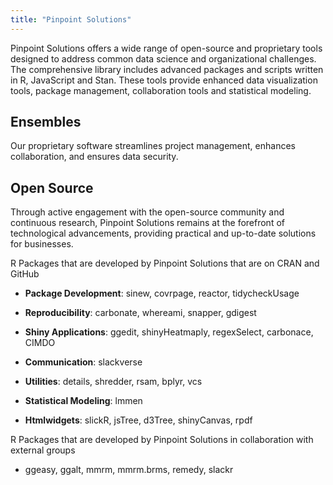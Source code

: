 ```yaml
---
title: "Pinpoint Solutions"
---
```


Pinpoint Solutions offers a wide range of open-source and proprietary tools designed to address common data science and organizational challenges. The comprehensive library includes advanced packages and scripts written in R, JavaScript and Stan. These tools provide enhanced data visualization tools, package management, collaboration tools and statistical modeling.

## Ensembles

Our proprietary software streamlines project management, enhances collaboration, and ensures data security.

## Open Source

Through active engagement with the open-source community and continuous research, Pinpoint Solutions remains at the forefront of technological advancements, providing practical and up-to-date solutions for businesses.

R Packages that are developed by Pinpoint Solutions that are on CRAN and GitHub

-   **Package Development**: sinew, covrpage, reactor, tidycheckUsage

-   **Reproducibility**: carbonate, whereami, snapper, gdigest

-   **Shiny Applications**: ggedit, shinyHeatmaply, regexSelect, carbonace, CIMDO

-   **Communication**: slackverse

-   **Utilities**: details, shredder, rsam, bplyr, vcs

-   **Statistical Modeling**: lmmen

-   **Htmlwidgets**: slickR, jsTree, d3Tree, shinyCanvas, rpdf

R Packages that are developed by Pinpoint Solutions in collaboration with external groups

-   ggeasy, ggalt, mmrm, mmrm.brms, remedy, slackr
